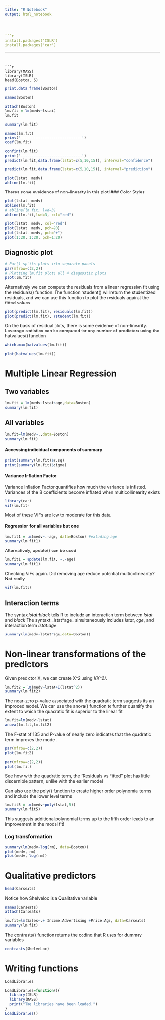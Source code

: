 ```yaml
---
title: "R Notebook"
output: html_notebook




```r
install.packages('ISLR')
install.packages('car')
```


---
```


```r
library(MASS)
library(ISLR)
head(Boston, 5)
```
```r
print.data.frame(Boston)
```

```r
names(Boston)
```

```r
attach(Boston)
lm.fit = lm(medv~lstat)
lm.fit
```
```r
summary(lm.fit)

```
```r
names(lm.fit)
print('----------------------------')
coef(lm.fit)
```

```r
confint(lm.fit)
print('----------------------------')
predict(lm.fit,data.frame(lstat=c(5,10,15)), interval="confidence")
```

```r
predict(lm.fit,data.frame(lstat=c(5,10,15)), interval="prediction")
```

```r
plot(lstat, medv)
abline(lm.fit)
```
Theres some eveidence of non-linearity in this plot!
### Color Styles

```r
plot(lstat, medv)
abline(lm.fit)
# abline(lm.fit, lwd=3)
abline(lm.fit,lwd=3, col="red")

plot(lstat, medv, col="red")
plot(lstat, medv, pch=20)
plot(lstat, medv, pch="+")
plot(1:20, 1:20, pch=1:20)
```

## Diagnostic plot
```r
# Par() splits plots into separate panels
par(mfrow=c(2,2))
# Plotting lm.fit plots all 4 diagnostic plots
plot(lm.fit)
```
Alternatively we can compute the residuals from a linear regression fit using the residuals() function. The function rstudent() will return the studentized residuals, and we can use this function to plot the residuals against the fitted values

```r
plot(predict(lm.fit), residuals(lm.fit))
plot(predict(lm.fit), rstudent(lm.fit))
```
On the basis of residual plots, there is some evidence of non-linearity. Leverage statistics can be computed for any number of predictors using the hatvalues() function
```r
which.max(hatvalues(lm.fit))
```

```r
plot(hatvalues(lm.fit))
```

# Multiple Linear Regression

## Two variables

```r
lm.fit = lm(medv~lstat+age,data=Boston)
summary(lm.fit)
```

## All variables

```r
lm.fit=lm(medv~.,data=Boston)
summary(lm.fit)
```

#### Accessing indicidual components of summary
```r
print(summary(lm.fit)$r.sq) 
print(summary(lm.fit)$sigma)
```
#### Variance Inflation Factor
Variance Inflation Factor quantifies how much the variance is inflated. Variances of the B coefficients become inflated when multicollinearity exists
```r
library(car)
vif(lm.fit)
```
Most of these VIFs are low to moderate for this data.

#### Regression for all variables but one

```r
lm.fit1 = lm(medv~.-age, data=Boston) #exluding age
summary(lm.fit1)
```
Alternatively, update() can be used
```r
lm.fit1 = update(lm.fit, ~.-age)
summary(lm.fit1)
```


Checking VIFs again. Did removing age reduce potential multicollinearity? Not really

```r
vif(lm.fit1)
```

## Interaction terms

The syntax _lstat:black_ tells R to include an interaction term between _lstat_ and _black_
The syntaxt _lstat*age_ simultaneously includes _lstat_, _age_, and interaction term _lstat:age_

```r
summary(lm(medv~lstat*age,data=Boston))
```

# Non-linear transformations of the predictors

Given predictor X, we can create X^2 using _I(X^2)_. 

```r
lm.fit2 = lm(medv~lstat+I(lstat^2))
summary(lm.fit2)
```

The near-zero p-value associated with the quadratic term suggests its an improced model. We can use the anova() function to further quantify the extent to which the quadratic fit is superior to the linear fit


```r
lm.fit=lm(medv~lstat)
anova(lm.fit,lm.fit2)
```

The F-stat of 135 and P-value of nearly zero indicates that the quadratic term improves the model.

```r
par(mfrow=c(2,2))
plot(lm.fit2)

par(mfrow=c(2,2))
plot(lm.fit)
```
See how with the quadratic term, the "Residuals vs Fitted" plot has little discernible pattern, unlike with the earlier model

Can also use the poly() function to create higher order polynomial terms and include the lower level terms

```r
lm.fit5 = lm(medv~poly(lstat,5))
summary(lm.fit5)
```
This suggests additional polynomial terms up to the fifth order leads to an improvement in the model fit!

### Log transformation

```r
summary(lm(medv~log(rm), data=Boston))
plot(medv, rm)
plot(medv, log(rm))
```
# Qualitative predictors


```r
head(Carseats)
```
Notice how Shelveloc is a Qualitative variable
```r
names(Carseats)
attach(Carseats)
```

```r
lm.fit=lm(Sales~.+ Income:Advertising +Price:Age, data=Carseats)
summary(lm.fit)
```

The contrasts() function returns the coding that R uses for dummay variables
```r
contrasts(ShelveLoc)
```
# Writing functions

```r
LoadLibraries
```
```r
LoadLibraries=function(){
  library(ISLR)
  library(MASS)
  print("The libraries have been loaded.")
}
LoadLibraries()
```




